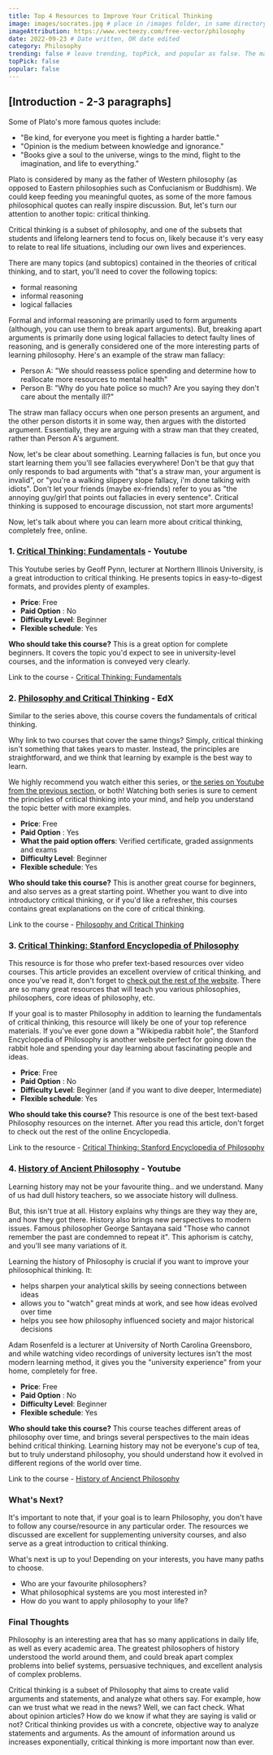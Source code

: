 ```yaml
---
title: Top 4 Resources to Improve Your Critical Thinking
image: images/socrates.jpg # place in /images folder, in same directory
imageAttribution: https://www.vecteezy.com/free-vector/philosophy
date: 2022-09-23 # Date written, OR date edited
category: Philosophy
trending: false # leave trending, topPick, and popular as false. The maintainers typically decide this :)
topPick: false
popular: false
---
```


## [Introduction - 2-3 paragraphs]

Some of Plato's more famous quotes include:

- "Be kind, for everyone you meet is fighting a harder battle."
- "Opinion is the medium between knowledge and ignorance."
- "Books give a soul to the universe, wings to the mind, flight to the imagination, and life to everything."

Plato is considered by many as the father of Western philosophy (as opposed to Eastern philosophies such as Confucianism or Buddhism). We could keep feeding you meaningful quotes, as some of the more famous philosophical quotes can really inspire discussion. But, let's turn our attention to another topic: critical thinking.

Critical thinking is a subset of philosophy, and one of the subsets that students and lifelong learners tend to focus on, likely because it's very easy to relate to real life situations, including our own lives and experiences.

There are many topics (and subtopics) contained in the theories of critical thinking, and to start, you'll need to cover the following topics:

- formal reasoning
- informal reasoning
- logical fallacies

Formal and informal reasoning are primarily used to form arguments (although, you can use them to break apart arguments). But, breaking apart arguments is primarily done using logical fallacies to detect faulty lines of reasoning, and is generally considered one of the more interesting parts of learning philosophy. Here's an example of the straw man fallacy:

- Person A: "We should reassess police spending and determine how to reallocate more resources to mental health"
- Person B: "Why do you hate police so much? Are you saying they don't care about the mentally ill?"

The straw man fallacy occurs when one person presents an argument, and the other person distorts it in some way, then argues with the distorted argument. Essentially, they are arguing with a straw man that they created, rather than Person A's argument.

Now, let's be clear about something. Learning fallacies is fun, but once you start learning them you'll see fallacies everywhere! Don't be that guy that only responds to bad arguments with "that's a straw man, your argument is invalid", or "you're a walking slippery slope fallacy, i'm done talking with idiots". Don't let your friends (maybe ex-friends) refer to you as "the annoying guy/girl that points out fallacies in every sentence". Critical thinking is supposed to encourage discussion, not start more arguments!

Now, let's talk about where you can learn more about critical thinking, completely free, online.

### 1. [Critical Thinking: Fundamentals](https://www.youtube.com/watch?v=Cum3k-Wglfw&list=PLtKNX4SfKpzX_bhh4LOEWEGy3pkLmFDmk) - Youtube

This Youtube series by Geoff Pynn, lecturer at Northern Illinois University, is a great introduction to critical thinking. He presents topics in easy-to-digest formats, and provides plenty of examples.

- **Price**: Free
- **Paid Option** : No
- **Difficulty Level**: Beginner
- **Flexible schedule**: Yes

**Who should take this course?** This is a great option for complete beginners. It covers the topic you'd expect to see in university-level courses, and the information is conveyed very clearly.

Link to the course - [Critical Thinking: Fundamentals](https://www.youtube.com/watch?v=Cum3k-Wglfw&list=PLtKNX4SfKpzX_bhh4LOEWEGy3pkLmFDmk)

### 2. [Philosophy and Critical Thinking](https://www.edx.org/course/philosophy-and-critical-thinking) - EdX

Similar to the series above, this course covers the fundamentals of critical thinking.

Why link to two courses that cover the same things? Simply, critical thinking isn't something that takes years to master. Instead, the principles are straightforward, and we think that learning by example is the best way to learn.

We highly recommend you watch either this series, or [the series on Youtube from the previous section](https://www.youtube.com/watch?v=Cum3k-Wglfw&list=PLtKNX4SfKpzX_bhh4LOEWEGy3pkLmFDmk), or both! Watching both series is sure to cement the principles of critical thinking into your mind, and help you understand the topic better with more examples.

- **Price**: Free
- **Paid Option** : Yes
- **What the paid option offers**: Verified certificate, graded assignments and exams
- **Difficulty Level**: Beginner
- **Flexible schedule**: Yes

**Who should take this course?** This is another great course for beginners, and also serves as a great starting point. Whether you want to dive into introductory critical thinking, or if you'd like a refresher, this courses contains great explanations on the core of critical thinking.

Link to the course - [Philosophy and Critical Thinking](https://www.edx.org/course/philosophy-and-critical-thinking)

### 3. [Critical Thinking: Stanford Encyclopedia of Philosophy](https://plato.stanford.edu/entries/critical-thinking/)

This resource is for those who prefer text-based resources over video courses. This article provides an excellent overview of critical thinking, and once you've read it, don't forget to [check out the rest of the website](https://plato.stanford.edu/contents.html). There are so many great resources that will teach you various philosophies, philosophers, core ideas of philosophy, etc.

If your goal is to master Philosophy in addition to learning the fundamentals of critical thinking, this resource will likely be one of your top reference materials. If you've ever gone down a "Wikipedia rabbit hole", the Stanford Encyclopedia of Philosophy is another website perfect for going down the rabbit hole and spending your day learning about fascinating people and ideas.

- **Price**: Free
- **Paid Option** : No
- **Difficulty Level**: Beginner (and if you want to dive deeper, Intermediate)
- **Flexible schedule**: Yes

**Who should take this course?** This resource is one of the best text-based Philosophy resources on the internet. After you read this article, don't forget to check out the rest of the online Encyclopedia.

Link to the resource - [Critical Thinking: Stanford Encyclopedia of Philosophy](https://plato.stanford.edu/entries/critical-thinking/)

### 4. [History of Ancient Philosophy](https://www.youtube.com/playlist?list=PLSvsx8116eZjRuC0qaZ5UEhybCsYpA-1j) - Youtube

Learning history may not be your favourite thing.. and we understand. Many of us had dull history teachers, so we associate history will dullness.

But, this isn't true at all. History explains why things are they way they are, and how they got there. History also brings new perspectives to modern issues. Famous philosopher George Santayana said "Those who cannot remember the past are condemned to repeat it". This aphorism is catchy, and you'll see many variations of it.

Learning the history of Philosophy is crucial if you want to improve your philosophical thinking. It:

- helps sharpen your analytical skills by seeing connections between ideas
- allows you to "watch" great minds at work, and see how ideas evolved over time
- helps you see how philosophy influenced society and major historical decisions

Adam Rosenfeld is a lecturer at University of North Carolina Greensboro, and while watching video recordings of university lectures isn't the most modern learning method, it gives you the "university experience" from your home, completely for free.

- **Price**: Free
- **Paid Option** : No
- **Difficulty Level**: Beginner
- **Flexible schedule**: Yes

**Who should take this course?** This course teaches different areas of philosophy over time, and brings several perspectives to the main ideas behind critical thinking. Learning history may not be everyone's cup of tea, but to truly understand philosophy, you should understand how it evolved in different regions of the world over time.

Link to the course - [History of Ancienct Philosophy](https://www.youtube.com/playlist?list=PLSvsx8116eZjRuC0qaZ5UEhybCsYpA-1j)

### What's Next?

It's important to note that, if your goal is to learn Philosophy, you don't have to follow any course/resource in any particular order. The resources we discussed are excellent for supplementing university courses, and also serve as a great introduction to critical thinking.

What's next is up to you! Depending on your interests, you have many paths to choose.

- Who are your favourite philosophers?
- What philosophical systems are you most interested in?
- How do you want to apply philosophy to your life?

### Final Thoughts

Philosophy is an interesting area that has so many applications in daily life, as well as every academic area. The greatest philosophers of history understood the world around them, and could break apart complex problems into belief systems, persuasive techniques, and excellent analysis of complex problems.

Critical thinking is a subset of Philosophy that aims to create valid arguments and statements, and analyze what others say. For example, how can we trust what we read in the news? Well, we can fact check. What about opinion articles? How do we know if what they are saying is valid or not? Critical thinking provides us with a concrete, objective way to analyze statements and arguments. As the amount of information around us increases exponentially, critical thinking is more important now than ever.
